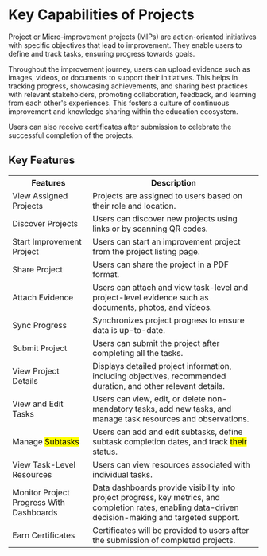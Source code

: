 
# Key Capabilities of Projects

Project or Micro-improvement projects (MIPs) are action-oriented initiatives with specific objectives that lead to improvement. They enable users to define and track tasks, ensuring progress towards goals. 

Throughout the improvement journey, users can upload evidence such as images, videos, or documents to support their initiatives. This helps in tracking progress, showcasing achievements, and sharing best practices with relevant stakeholders, promoting collaboration, feedback, and learning from each other's experiences. This fosters a culture of continuous improvement and knowledge sharing within the education ecosystem. 

Users can also receive certificates after submission to celebrate the successful completion of the projects.

## Key Features

<table>
<tr>
    <th>Features</th>
    <th>Description</th>
</tr>
<tr>
    <td>View Assigned Projects</td>
    <td>Projects are assigned to users based on their role and location.</td>
</tr>
<tr>
    <td>Discover Projects</td>
    <td>Users can discover new projects using links or by scanning QR codes.</td>
</tr>
<tr>
    <td>Start Improvement Project</td>
    <td>Users can start an improvement project from the project listing page.</td>
</tr>
<tr>
    <td>Share Project</td>
    <td>Users can share the project in a PDF format.</td>
</tr>
<tr>
    <td>Attach Evidence</td>
    <td>Users can attach and view task-level and project-level evidence such as documents, photos, and videos.</td>
</tr>
<tr>
    <td>Sync Progress</td>
    <td>Synchronizes project progress to ensure data is up-to-date.</td>
</tr>
<tr>
    <td>Submit Project</td>
    <td>Users can submit the project after completing all the tasks.</td>
</tr>
<tr>
    <td>View Project Details</td>
    <td>Displays detailed project information, including objectives, recommended duration, and other relevant details.</td>
</tr>
<tr>
    <td>View and Edit Tasks</td>
    <td>Users can view, edit, or delete non-mandatory tasks, add new tasks, and manage task resources and observations.</td>
</tr>
<tr>
    <td>Manage <mark>Subtasks</mark></td>
    <td>Users can add and edit subtasks, define subtask completion dates, and track <mark>their</mark> status.</td>
</tr>
<tr>
    <td>View Task-Level Resources</td>
    <td>Users can view resources associated with individual tasks.</td>
</tr>
<tr>
    <td>Monitor Project Progress With Dashboards</td>
    <td>Data dashboards provide visibility into project progress, key metrics, and completion rates, enabling data-driven decision-making and targeted support.</td>
</tr>
<tr>
    <td>Earn Certificates</td>
    <td>Certificates will be provided to users after the submission of completed projects.</td>
</tr>
</table>